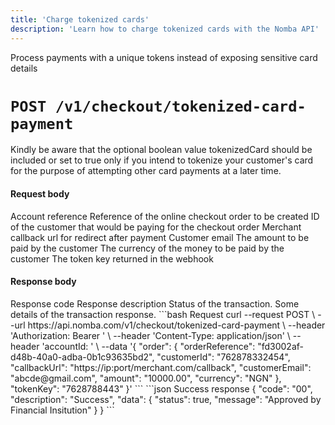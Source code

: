 ```yaml
---
title: 'Charge tokenized cards'
description: 'Learn how to charge tokenized cards with the Nomba API'
---
```


<Card title="Charge a tokenized card" icon="credit-card"
href="/nomba-api-reference/online-checkout/charge-a-customer-using-tokenized-card-data">
  Process payments with a unique tokens instead of exposing sensitive card details
</Card>

# `POST /v1/checkout/tokenized-card-payment`

<Note>
Kindly be aware that the optional boolean value tokenizedCard should be included or set to true only if you intend to tokenize your customer's card for the purpose of attempting other card payments at a later time.
</Note>

#### Request body

<ParamField body="order" type="object" required>
    Account reference
    <Expandable title="object"  defaultOpen="true">
        <ParamField body="orderReference" type="string">
            Reference of the online checkout order to be created
        </ParamField>
        <ParamField body="customerId" type="string">
            ID of the customer that would be paying for the checkout order
        </ParamField>
        <ParamField body="callbackUrl" type="string" required>
            Merchant callback url for redirect after payment
        </ParamField>
        <ParamField body="customerEmail" type="string" required>
            Customer email
        </ParamField>
        <ParamField body="amount" type="number" required>
            The amount to be paid by the customer
        </ParamField>
        <ParamField body="currency" type="string" required>
            The currency of the money to be paid by the customer
        </ParamField>
    </Expandable>
</ParamField>

<ParamField body="tokenkey" type="string">
  The token key returned in the webhook
</ParamField>


#### Response body

<ResponseField name="code" type="string" required>
  Response code
</ResponseField>

<ResponseField name="description" type="string" required>
  Response description
</ResponseField>

<ResponseField name="data" type="object">
  <Expandable title="object"  defaultOpen="true">
    <ResponseField name="status" type="boolean" required>
      Status of the transaction.
    </ResponseField>
    <ResponseField name="message" type="string" required>
      Some details of the transaction response.
    </ResponseField>
    
  </Expandable>
</ResponseField>

<RequestExample>
```bash Request
curl --request POST \
  --url https://api.nomba.com/v1/checkout/tokenized-card-payment \
  --header 'Authorization: Bearer <token>' \
  --header 'Content-Type: application/json' \
  --header 'accountId: <accountid>' \
  --data '{
  "order": {
    "orderReference": "fd3002af-d48b-40a0-adba-0b1c93635bd2",
    "customerId": "762878332454",
    "callbackUrl": "https://ip:port/merchant.com/callback",
    "customerEmail": "abcde@gmail.com",
    "amount": "10000.00",
    "currency": "NGN"
  },
  "tokenKey": "7628788443"
}'
```
</RequestExample>

<ResponseExample>
```json Success response
{
    "code": "00",
    "description": "Success",
    "data": {
        "status": true,
        "message": "Approved by Financial Insitution"
    }
}
```
</ResponseExample>